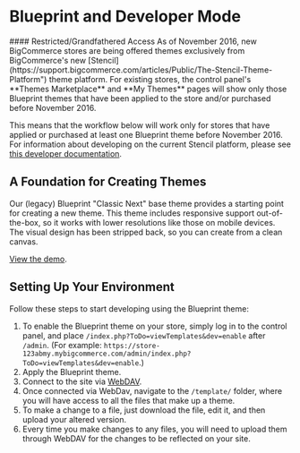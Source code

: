 # Blueprint and Developer Mode


<Callout type="warning">
 #### Restricted/Grandfathered Access
 As of November 2016, new BigCommerce stores are being offered themes exclusively from BigCommerce's new [Stencil](https://support.bigcommerce.com/articles/Public/The-Stencil-Theme-Platform") theme platform. For existing stores, the control panel's **Themes Marketplace** and **My Themes** pages will show only those Blueprint themes that have been applied to the store and/or purchased before November 2016. 
 
</Callout>

This means that the workflow below will work only for stores that have applied or purchased at least one Blueprint theme before November 2016. For information about developing on the current Stencil platform, please see [this developer documentation](https://stencil.bigcommerce.com/docs/).



## A Foundation for Creating Themes 

Our (legacy) Blueprint "Classic Next" base theme provides a starting point for creating a new theme. This theme includes responsive support out-of-the-box, so it works with lower resolutions like those on mobile devices. The visual design has been stripped back, so you can create from a clean canvas.

[View the demo](https://blueprint-demo.mybigcommerce.com).

## Setting Up Your Environment 

Follow these steps to start developing using the Blueprint theme:

1.  To enable the Blueprint theme on your store, simply log in to the control panel, and place `/index.php?ToDo=viewTemplates&dev=enable` after `/admin`.
    (For example: `https://store-123abmy.mybigcommerce.com/admin/index.php?ToDo=viewTemplates&dev=enable`.)
2.  Apply the Blueprint theme.
3.  Connect to the site via [WebDAV](https://forum.bigcommerce.com/s/article/File-Access-WebDAV).
4.  Once connected via WebDav, navigate to the `/template/` folder, where you will have access to all the files that make up a theme.
5.  To make a change to a file, just download the file, edit it, and then upload your altered version.
6.  Every time you make changes to any files, you will need to upload them through WebDAV for the changes to be reflected on your site.

